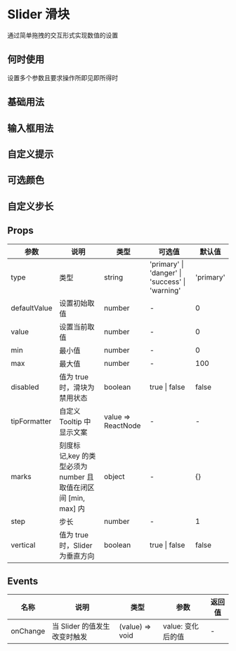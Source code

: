 # Slider 滑块

通过简单拖拽的交互形式实现数值的设置

## 何时使用

设置多个参数且要求操作所即见即所得时

## 基础用法


<DemoBase />

## 输入框用法


<DemoInput />

## 自定义提示


<DemoTipFormatter />

## 可选颜色


<DemoColor />

## 自定义步长


<DemoStep />

## Props

| 参数         | 说明                                                          | 类型               | 可选值                                          | 默认值    |
| ------------ | ------------------------------------------------------------- | ------------------ | ----------------------------------------------- | --------- |
| type         | 类型                                                          | string             | 'primary' \| 'danger' \| 'success' \| 'warning' | 'primary' |
| defaultValue | 设置初始取值                                                  | number             | -                                               | 0         |
| value        | 设置当前取值                                                  | number             | -                                               | 0         |
| min          | 最小值                                                        | number             | -                                               | 0         |
| max          | 最大值                                                        | number             | -                                               | 100       |
| disabled     | 值为 true 时，滑块为禁用状态                                  | boolean            | true \| false                                   | false     |
| tipFormatter | 自定义 Tooltip 中显示文案                                     | value => ReactNode | -                                               | -         |
| marks        | 刻度标记,key 的类型必须为 number 且取值在闭区间 [min, max] 内 | object             | -                                               | {}        |
| step         | 步长                                                          | number             | -                                               | 1         |
| vertical     | 值为 true 时，Slider 为垂直方向                               | boolean            | true \| false                                   | false     |

## Events

| 名称     | 说明                         | 类型            | 参数              | 返回值 |
| -------- | ---------------------------- | --------------- | ----------------- | ------ |
| onChange | 当 Slider 的值发生改变时触发 | (value) => void | value: 变化后的值 | -      |
